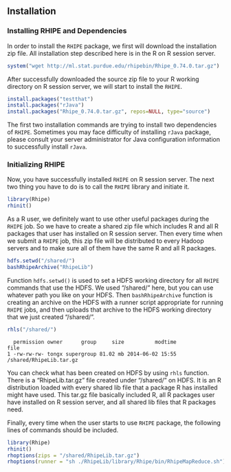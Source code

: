 ## Installation ##

### Installing RHIPE and Dependencies ###

In order to install the `RHIPE` package, we first will download the installation zip file.
All installation step described here is in the R on R session server.

```r
system("wget http://ml.stat.purdue.edu/rhipebin/Rhipe_0.74.0.tar.gz")
```

After successfully downloaded the source zip file to your R working directory on R session server,
we will start to install the `RHIPE`.

```r
install.packages("testthat")
install.packages("rJava")
install.packages("Rhipe_0.74.0.tar.gz", repos=NULL, type="source")
```

The first two installation commands are trying to install two dependencies of `RHIPE`. Sometimes you
may face difficulty of installing `rJava` package, please consult your server administrator for Java
configuration information to successfully install `rJava`.

### Initializing RHIPE ###

Now, you have successfully installed `RHIPE` on R session server. The next two thing you have to do
is to call the `RHIPE` library and initiate it.

```r
library(Rhipe)
rhinit()
```

As a R user, we definitely want to use other useful packages during the `RHIPE` job. So we have to 
create a shared zip file which includes R and all R packages that user has installed on R session 
server. Then every time when we submit a `RHIPE` job, this zip file will be distributed to every 
Hadoop servers and to make sure all of them have the same R and all R packages.

```r
hdfs.setwd("/shared/") 
bashRhipeArchive("RhipeLib")
```

Function `hdfs.setwd()` is used to set a HDFS working directory for all `RHIPE` commands that use the HDFS. 
We used "/shared/" here, but you can use whatever path you like on your HDFS.
Then `bashRhipeArchive` function is creating an archive on the HDFS with a runner script appropriate for 
running `RHIPE` jobs, and then uploads that archive to the HDFS working directory that we just created
"/shared/".

```r
rhls("/shared/")
```
```
  permission owner      group     size          modtime                    file
1 -rw-rw-rw- tongx supergroup 81.02 mb 2014-06-02 15:55 /shared/RhipeLib.tar.gz       
```

You can check what has been created on HDFS by using `rhls` function. There is a "RhipeLib.tar.gz" 
file created under "/shared/" on HDFS. It is an R distribution loaded with every shared lib file 
that a package R has installed might have used. This tar.gz file basically included R, all R 
packages user have installed on R session server, and all shared lib files that R packages need. 

Finally, every time when the user starts to use `RHIPE` package, the following lines of commands 
should be included.

```r
library(Rhipe)
rhinit()
rhoptions(zips = "/shared/RhipeLib.tar.gz")
rhoptions(runner = "sh ./RhipeLib/library/Rhipe/bin/RhipeMapReduce.sh")
```